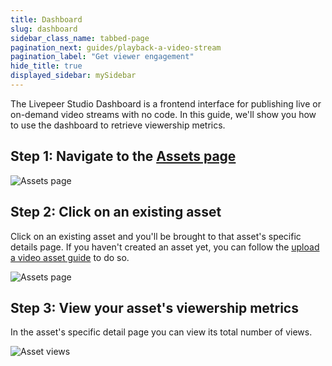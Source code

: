 ```yaml
---
title: Dashboard
slug: dashboard
sidebar_class_name: tabbed-page
pagination_next: guides/playback-a-video-stream
pagination_label: "Get viewer engagement"
hide_title: true
displayed_sidebar: mySidebar
---
```



<Tabs />

The Livepeer Studio Dashboard is a frontend interface for publishing live or
on-demand video streams with no code. In this guide, we'll show you how to use
the dashboard to retrieve viewership metrics.

## Step 1: Navigate to the [Assets page](https://livepeer.studio/dashboard/assets)

![Assets page](/../static/guides/Dashboard-1.png)

## Step 2: Click on an existing asset

Click on an existing asset and you'll be brought to that asset's specific
details page. If you haven't created an asset yet, you can follow the
[upload a video asset guide](/guides/on-demand/upload-video-asset#dashboard) to
do so.

![Assets page](/../static/guides/Dashboard-4.png)

## Step 3: View your asset's viewership metrics

In the asset's specific detail page you can view its total number of views.

![Asset views](/../static/guides/Dashboard-10.png)
